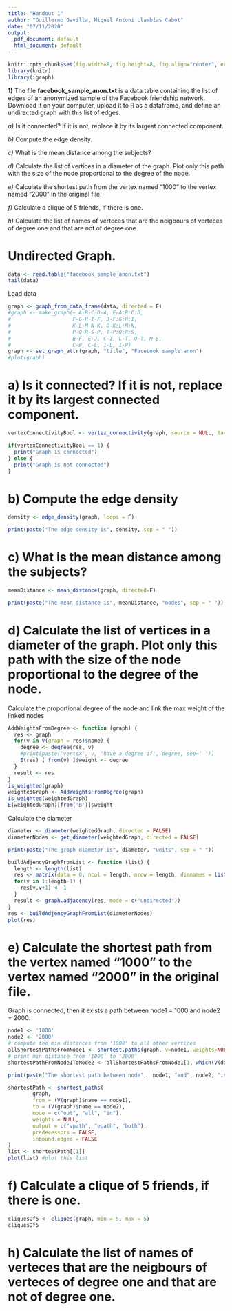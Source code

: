 ```yaml
---
title: "Handout 1"
author: "Guillermo Gavilla, Miquel Antoni Llambías Cabot"
date: "07/11/2020"
output:
  pdf_document: default
  html_document: default
---
```


```r
knitr::opts_chunk$set(fig.width=8, fig.height=8, fig.align="center", echo=TRUE, warning=FALSE, message=FALSE)
library(knitr)
library(igraph)
```

**1)** The file **facebook_sample_anon.txt** is a data table containing the list of edges of an anonymized  sample of the Facebook friendship network. Download it on your computer,  upload it to R as a dataframe, and define an undirected graph with this list of edges.

*a)* Is it connected? If it is not, replace it by its largest connected component.

*b)* Compute the edge density.

*c)* What is the mean distance among the subjects?

*d)* Calculate the list of vertices in a diameter of the graph. Plot only this path with the size of the node proportional to the degree of the node.

*e)* Calculate the shortest path from the vertex named "1000" to the vertex named "2000" in the original file.

*f)* Calculate a clique of  5 friends, if there is one.

*h)* Calculate the list of names of verteces that are the neigbours of verteces of degree one and that are not of degree one.


# Undirected Graph.

```r
data <- read.table("facebook_sample_anon.txt")
tail(data)
```
Load data

```r
graph <- graph_from_data_frame(data, directed = F)
#graph <- make_graph(~ A-B-C-D-A, E-A:B:C:D,
#                    F-G-H-I-F, J-F:G:H:I,
#                    K-L-M-N-K, O-K:L:M:N,
#                    P-Q-R-S-P, T-P:Q:R:S,
#                    B-F, E-J, C-I, L-T, O-T, M-S,
#                    C-P, C-L, I-L, I-P)
graph <- set_graph_attr(graph, "title", "Facebook sample anon")
#plot(graph)
```

# a) Is it connected? If it is not, replace it by its largest connected component.

```r
vertexConnectivityBool <- vertex_connectivity(graph, source = NULL, target = NULL, checks = TRUE)
```
```r
if(vertexConnectivityBool == 1) {
  print("Graph is connected")
} else {
  print("Graph is not connected")
}
```

# b) Compute the edge density
```r
density <- edge_density(graph, loops = F)
```
```r
print(paste("The edge density is", density, sep = " "))
```

# c) What is the mean distance among the subjects?

```r
meanDistance <- mean_distance(graph, directed=F)
```
```r
print(paste("The mean distance is", meanDistance, "nodes", sep = " "))
```

# d) Calculate the list of vertices in a diameter of the graph. Plot only this path with the size of the node proportional to the degree of the node.

Calculate the proportional degree of the node and link the max weight of the linked nodes

```r
AddWeightsFromDegree <- function (graph) {
  res <- graph
  for(v in V(graph = res)$name) {
    degree <- degree(res, v)
    #print(paste('vertex', v, 'have a degree if', degree, sep=' '))
    E(res) [ from(v) ]$weight <- degree
  }
  result <- res
}
is_weighted(graph)
weightedGraph <- AddWeightsFromDegree(graph)
is_weighted(weightedGraph)
E(weightedGraph)[from('B')]$weight
```

Calculate the diameter

```r
diameter <- diameter(weightedGraph, directed = FALSE)
diameterNodes <- get_diameter(weightedGraph, directed = FALSE)
```
```r
print(paste("The graph diameter is", diameter, "units", sep = " "))
```
```r
buildAdjencyGraphFromList <- function (list) {
  length <- length(list)
  res <- matrix(data = 0, ncol = length, nrow = length, dimnames = list(list$name, list$name))
  for(v in 1:length-1) {
    res[v,v+1] <- 1
  }
  result <- graph.adjacency(res, mode = c('undirected'))
}
res <- buildAdjencyGraphFromList(diameterNodes)
plot(res)
```
# e) Calculate the shortest path from the vertex named "1000" to the vertex named "2000" in the original file.

Graph is connected, then it exists a path between node1 = 1000 and node2 = 2000.


```r
node1 <- '1000'
node2 <- '2000'
# compute the min distances from '1000' to all other vertices
allShortestPathsFromNode1 <- shortest.paths(graph, v=node1, weights=NULL)
# print min distance from '1000' to '2000'
shortestPathFromNode1ToNode2 <- allShortestPathsFromNode1[1, which(V(datagraph1)$name == node2)]
```
```r
print(paste("The shortest path between node",  node1, "and", node2, "is", shortestPathFromNode1ToNode2, "nodes", sep = " "))
```
```r
shortestPath <- shortest_paths(
        graph,
        from = (V(graph)$name == node1),
        to = (V(graph)$name == node2),
        mode = c("out", "all", "in"),
        weights = NULL,
        output = c("vpath", "epath", "both"),
        predecessors = FALSE,
        inbound.edges = FALSE
)
list <- shortestPath[[1]]
plot(list) #plot this list
```

# f) Calculate a clique of  5 friends, if there is one.

```r
cliquesOf5 <- cliques(graph, min = 5, max = 5)
cliquesOf5
```

# h) Calculate the list of names of verteces that are the neigbours of verteces of degree one and that are not of degree one.



